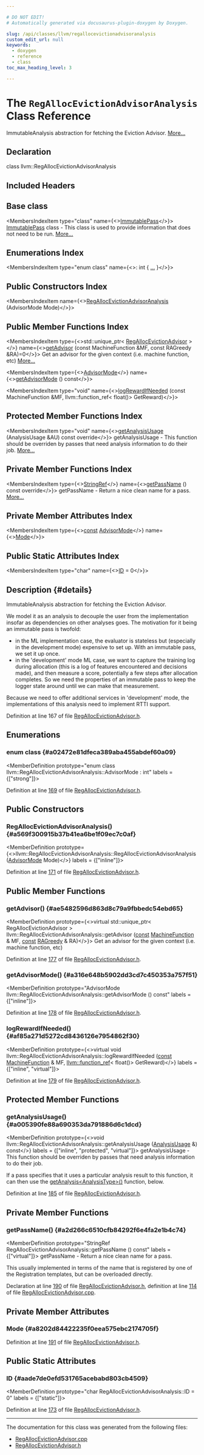 ```yaml
---

# DO NOT EDIT!
# Automatically generated via docusaurus-plugin-doxygen by Doxygen.

slug: /api/classes/llvm/regallocevictionadvisoranalysis
custom_edit_url: null
keywords:
  - doxygen
  - reference
  - class
toc_max_heading_level: 3

---
```





# The `RegAllocEvictionAdvisorAnalysis` Class Reference

<DoxygenPage pluginConfig={pluginConfig}>

ImmutableAnalysis abstraction for fetching the Eviction Advisor. <a href="#details">More...</a>

## Declaration

<CodeBlock>class llvm::RegAllocEvictionAdvisorAnalysis</CodeBlock>

## Included Headers

<IncludesList>
<IncludesListItem
  filePath="CodeGen/RegAllocEvictionAdvisor.h"
  permalink="/docs/api/files/lib/lib/codegen/regallocevictionadvisor-h"
  isLocal="true" />
</IncludesList>

## Base class

<MembersIndex>

<MembersIndexItem
  type="class"
  name={<><a href="/docs/api/classes/llvm/immutablepass">ImmutablePass</a></>}>
<a href="/docs/api/classes/llvm/immutablepass">ImmutablePass</a> class - This class is used to provide information that does not need to be run. <a href="/docs/api/classes/llvm/immutablepass/#details">More...</a>
</MembersIndexItem>

</MembersIndex>

## Enumerations Index

<MembersIndex>

<MembersIndexItem
  type="enum class"
  name={<>: int &#123; <a href="#a02472e81dfeca389aba455abdef60a09">...</a> &#125;</>}>
</MembersIndexItem>

</MembersIndex>

## Public Constructors Index

<MembersIndex>

<MembersIndexItem
  name={<><a href="#a569f300915b37b41ea6be1f09ec7c0af">RegAllocEvictionAdvisorAnalysis</a> (AdvisorMode Mode)</>}>
</MembersIndexItem>

</MembersIndex>

## Public Member Functions Index

<MembersIndex>

<MembersIndexItem
  type={<>std::unique&#95;ptr&lt; <a href="/docs/api/classes/llvm/regallocevictionadvisor">RegAllocEvictionAdvisor</a> &gt;</>}
  name={<><a href="#ae5482596d863d8c79a9fbbedc54ebd65">getAdvisor</a> (const MachineFunction &amp;MF, const RAGreedy &amp;RA)=0</>}>
Get an advisor for the given context (i.e. machine function, etc) <a href="#ae5482596d863d8c79a9fbbedc54ebd65">More...</a>
</MembersIndexItem>

<MembersIndexItem
  type={<><a href="#a02472e81dfeca389aba455abdef60a09">AdvisorMode</a></>}
  name={<><a href="#a316e648b5902dd3cd7c450353a757f51">getAdvisorMode</a> () const</>}>
</MembersIndexItem>

<MembersIndexItem
  type="void"
  name={<><a href="#af85a271d5272cd8436126e7954862f30">logRewardIfNeeded</a> (const MachineFunction &amp;MF, llvm::function&#95;ref&lt; float()&gt; GetReward)</>}>
</MembersIndexItem>

</MembersIndex>

## Protected Member Functions Index

<MembersIndex>

<MembersIndexItem
  type="void"
  name={<><a href="#a005390fe88a690353da791886d6c1dcd">getAnalysisUsage</a> (AnalysisUsage &amp;AU) const override</>}>
getAnalysisUsage - This function should be overriden by passes that need analysis information to do their job. <a href="#a005390fe88a690353da791886d6c1dcd">More...</a>
</MembersIndexItem>

</MembersIndex>

## Private Member Functions Index

<MembersIndex>

<MembersIndexItem
  type={<><a href="/docs/api/classes/llvm/stringref">StringRef</a></>}
  name={<><a href="#a2d266c6510cfb84292f6e4fa2e1b4c74">getPassName</a> () const override</>}>
getPassName - Return a nice clean name for a pass. <a href="#a2d266c6510cfb84292f6e4fa2e1b4c74">More...</a>
</MembersIndexItem>

</MembersIndex>

## Private Member Attributes Index

<MembersIndex>

<MembersIndexItem
  type={<><a href="/docs/api/files/lib/lib/target/lib/target/aarch64/aarch64promoteconstant-cpp/#a90f8350fecae261c25be85d38b451bff">const</a> <a href="#a02472e81dfeca389aba455abdef60a09">AdvisorMode</a></>}
  name={<><a href="#a8202d84422235f0eea575ebc2174705f">Mode</a></>}>
</MembersIndexItem>

</MembersIndex>

## Public Static Attributes Index

<MembersIndex>

<MembersIndexItem
  type="char"
  name={<><a href="#aade7de0efd531765acebabd803cb4509">ID</a> = 0</>}>
</MembersIndexItem>

</MembersIndex>

## Description {#details}

ImmutableAnalysis abstraction for fetching the Eviction Advisor.

We model it as an analysis to decouple the user from the implementation insofar as dependencies on other analyses goes. The motivation for it being an immutable pass is twofold:
<ul>
<li>in the ML implementation case, the evaluator is stateless but (especially in the development mode) expensive to set up. With an immutable pass, we set it up once.</li>
<li>in the &#39;development&#39; mode ML case, we want to capture the training log during allocation (this is a log of features encountered and decisions made), and then measure a score, potentially a few steps after allocation completes. So we need the properties of an immutable pass to keep the logger state around until we can make that measurement.</li>
</ul>


Because we need to offer additional services in &#39;development&#39; mode, the implementations of this analysis need to implement RTTI support.

Definition at line 167 of file <a href="/docs/api/files/lib/lib/codegen/regallocevictionadvisor-h">RegAllocEvictionAdvisor.h</a>.

<SectionDefinition>

## Enumerations

### enum class  {#a02472e81dfeca389aba455abdef60a09}

<MemberDefinition
  prototype="enum class llvm::RegAllocEvictionAdvisorAnalysis::AdvisorMode : int"
 labels = {["strong"]}>

<EnumerationList title="Enumeration values">

<Link id="a02472e81dfeca389aba455abdef60a09a7a1920d61156abc05a60135aefe8bc67" />
<EnumerationListItem name="Default">

</EnumerationListItem>

<Link id="a02472e81dfeca389aba455abdef60a09ab8e7b465df7c5979dc731d06e84ce2cf" />
<EnumerationListItem name="Release">

</EnumerationListItem>

<Link id="a02472e81dfeca389aba455abdef60a09a330f49df8243756a8a4dc7f7f7ee6dfe" />
<EnumerationListItem name="Development">

</EnumerationListItem>

</EnumerationList>

Definition at line <a href="/docs/api/files/lib/lib/codegen/regallocevictionadvisor-h/#l00169">169</a> of file <a href="/docs/api/files/lib/lib/codegen/regallocevictionadvisor-h">RegAllocEvictionAdvisor.h</a>.
</MemberDefinition>

</SectionDefinition>

<SectionDefinition>

## Public Constructors

### RegAllocEvictionAdvisorAnalysis() {#a569f300915b37b41ea6be1f09ec7c0af}

<MemberDefinition
  prototype={<>llvm::RegAllocEvictionAdvisorAnalysis::RegAllocEvictionAdvisorAnalysis (<a href="#a02472e81dfeca389aba455abdef60a09">AdvisorMode</a> Mode)</>}
  labels = {["inline"]}>

Definition at line <a href="/docs/api/files/lib/lib/codegen/regallocevictionadvisor-h/#l00171">171</a> of file <a href="/docs/api/files/lib/lib/codegen/regallocevictionadvisor-h">RegAllocEvictionAdvisor.h</a>.
</MemberDefinition>

</SectionDefinition>

<SectionDefinition>

## Public Member Functions

### getAdvisor() {#ae5482596d863d8c79a9fbbedc54ebd65}

<MemberDefinition
  prototype={<>virtual std::unique&#95;ptr&lt; RegAllocEvictionAdvisor &gt; llvm::RegAllocEvictionAdvisorAnalysis::getAdvisor (<a href="/docs/api/files/lib/lib/target/lib/target/aarch64/aarch64promoteconstant-cpp/#a90f8350fecae261c25be85d38b451bff">const</a> <a href="/docs/api/classes/llvm/machinefunction">MachineFunction</a> &amp; MF, <a href="/docs/api/files/lib/lib/target/lib/target/aarch64/aarch64promoteconstant-cpp/#a90f8350fecae261c25be85d38b451bff">const</a> <a href="/docs/api/classes/llvm/ragreedy">RAGreedy</a> &amp; RA)</>}>
Get an advisor for the given context (i.e. machine function, etc)

Definition at line <a href="/docs/api/files/lib/lib/codegen/regallocevictionadvisor-h/#l00177">177</a> of file <a href="/docs/api/files/lib/lib/codegen/regallocevictionadvisor-h">RegAllocEvictionAdvisor.h</a>.
</MemberDefinition>

### getAdvisorMode() {#a316e648b5902dd3cd7c450353a757f51}

<MemberDefinition
  prototype="AdvisorMode llvm::RegAllocEvictionAdvisorAnalysis::getAdvisorMode () const"
  labels = {["inline"]}>

Definition at line <a href="/docs/api/files/lib/lib/codegen/regallocevictionadvisor-h/#l00178">178</a> of file <a href="/docs/api/files/lib/lib/codegen/regallocevictionadvisor-h">RegAllocEvictionAdvisor.h</a>.
</MemberDefinition>

### logRewardIfNeeded() {#af85a271d5272cd8436126e7954862f30}

<MemberDefinition
  prototype={<>virtual void llvm::RegAllocEvictionAdvisorAnalysis::logRewardIfNeeded (<a href="/docs/api/files/lib/lib/target/lib/target/aarch64/aarch64promoteconstant-cpp/#a90f8350fecae261c25be85d38b451bff">const</a> <a href="/docs/api/classes/llvm/machinefunction">MachineFunction</a> &amp; MF, <a href="/docs/api/classes/llvm/function-ref">llvm::function&#95;ref</a>&lt; float()&gt; GetReward)</>}
  labels = {["inline", "virtual"]}>

Definition at line <a href="/docs/api/files/lib/lib/codegen/regallocevictionadvisor-h/#l00179">179</a> of file <a href="/docs/api/files/lib/lib/codegen/regallocevictionadvisor-h">RegAllocEvictionAdvisor.h</a>.
</MemberDefinition>

</SectionDefinition>

<SectionDefinition>

## Protected Member Functions

### getAnalysisUsage() {#a005390fe88a690353da791886d6c1dcd}

<MemberDefinition
  prototype={<>void llvm::RegAllocEvictionAdvisorAnalysis::getAnalysisUsage (<a href="/docs/api/classes/llvm/analysisusage">AnalysisUsage</a> &amp;) const</>}
  labels = {["inline", "protected", "virtual"]}>
getAnalysisUsage - This function should be overriden by passes that need analysis information to do their job.

If a pass specifies that it uses a particular analysis result to this function, it can then use the <a href="/docs/api/classes/llvm/pass/#a4863e5e463fb79955269fbf7fbf52b80">getAnalysis&lt;AnalysisType&gt;()</a> function, below.

Definition at line <a href="/docs/api/files/lib/lib/codegen/regallocevictionadvisor-h/#l00185">185</a> of file <a href="/docs/api/files/lib/lib/codegen/regallocevictionadvisor-h">RegAllocEvictionAdvisor.h</a>.
</MemberDefinition>

</SectionDefinition>

<SectionDefinition>

## Private Member Functions

### getPassName() {#a2d266c6510cfb84292f6e4fa2e1b4c74}

<MemberDefinition
  prototype="StringRef RegAllocEvictionAdvisorAnalysis::getPassName () const"
  labels = {["virtual"]}>
getPassName - Return a nice clean name for a pass.

This usually implemented in terms of the name that is registered by one of the Registration templates, but can be overloaded directly.

Declaration at line <a href="/docs/api/files/lib/lib/codegen/regallocevictionadvisor-h/#l00190">190</a> of file <a href="/docs/api/files/lib/lib/codegen/regallocevictionadvisor-h">RegAllocEvictionAdvisor.h</a>, definition at line <a href="/docs/api/files/lib/lib/codegen/regallocevictionadvisor-cpp/#l00114">114</a> of file <a href="/docs/api/files/lib/lib/codegen/regallocevictionadvisor-cpp">RegAllocEvictionAdvisor.cpp</a>.
</MemberDefinition>

</SectionDefinition>

<SectionDefinition>

## Private Member Attributes

### Mode {#a8202d84422235f0eea575ebc2174705f}

<MemberDefinition
  prototype="const AdvisorMode llvm::RegAllocEvictionAdvisorAnalysis::Mode">

Definition at line <a href="/docs/api/files/lib/lib/codegen/regallocevictionadvisor-h/#l00191">191</a> of file <a href="/docs/api/files/lib/lib/codegen/regallocevictionadvisor-h">RegAllocEvictionAdvisor.h</a>.
</MemberDefinition>

</SectionDefinition>

<SectionDefinition>

## Public Static Attributes

### ID {#aade7de0efd531765acebabd803cb4509}

<MemberDefinition
  prototype="char RegAllocEvictionAdvisorAnalysis::ID = 0"
  labels = {["static"]}>

Definition at line <a href="/docs/api/files/lib/lib/codegen/regallocevictionadvisor-h/#l00173">173</a> of file <a href="/docs/api/files/lib/lib/codegen/regallocevictionadvisor-h">RegAllocEvictionAdvisor.h</a>.
</MemberDefinition>

</SectionDefinition>

<hr/>

The documentation for this class was generated from the following files:

<ul>
<li><a href="/docs/api/files/lib/lib/codegen/regallocevictionadvisor-cpp">RegAllocEvictionAdvisor.cpp</a></li>
<li><a href="/docs/api/files/lib/lib/codegen/regallocevictionadvisor-h">RegAllocEvictionAdvisor.h</a></li>
</ul>

</DoxygenPage>
